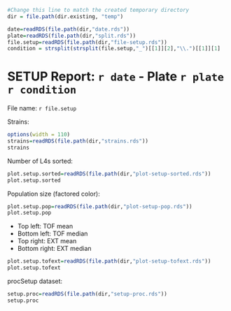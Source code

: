 ```r
#Change this line to match the created temporary directory
dir = file.path(dir.existing, "temp")

date=readRDS(file.path(dir,"date.rds"))
plate=readRDS(file.path(dir,"split.rds"))
file.setup=readRDS(file.path(dir,"file-setup.rds"))
condition = strsplit(strsplit(file.setup,"_")[[1]][2],"\\.")[[1]][1]
```

SETUP Report: `r date` - Plate `r plate` `r condition`
========================================================
File name: `r file.setup`


Strains:
```r
options(width = 110)
strains=readRDS(file.path(dir,"strains.rds"))
strains
```



Number of L4s sorted:
```r
plot.setup.sorted=readRDS(file.path(dir,"plot-setup-sorted.rds"))
plot.setup.sorted
```



Population size (factored color):
```r
plot.setup.pop=readRDS(file.path(dir,"plot-setup-pop.rds"))
plot.setup.pop
```


- Top left: TOF mean
- Bottom left: TOF median
- Top right: EXT mean
- Bottom right: EXT median
```r
plot.setup.tofext=readRDS(file.path(dir,"plot-setup-tofext.rds"))
plot.setup.tofext
```


procSetup dataset:
```r
setup.proc=readRDS(file.path(dir,"setup-proc.rds"))
setup.proc
```
